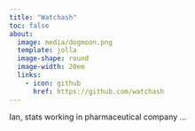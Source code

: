 ```yaml
---
title: "Watchash"
toc: false
about: 
  image: media/dogmoon.png
  template: jolla
  image-shape: round
  image-width: 20em
  links:
    - icon: github
      href: https://github.com/watchash
---
```


Ian, stats working in pharmaceutical company ...
